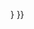 <includeonly>{{cite web
| title = NPS Annual Recreation Visits Report
| publisher = National Park Service
| url = https://irma.nps.gov/Stats/SSRSReports/System%20Wide%20Reports/5%20Year%20Annual%20Report%20By%20Park
| accessdate = {{{accessdate|{{{1|}}}}}}
}}</includeonly><noinclude>
{{documentation}}
<!--
   PLEASE ADD CATEGORIES AND INTERWIKIS
   TO THE /doc SUBPAGE, THANKS
-->
</noinclude>
